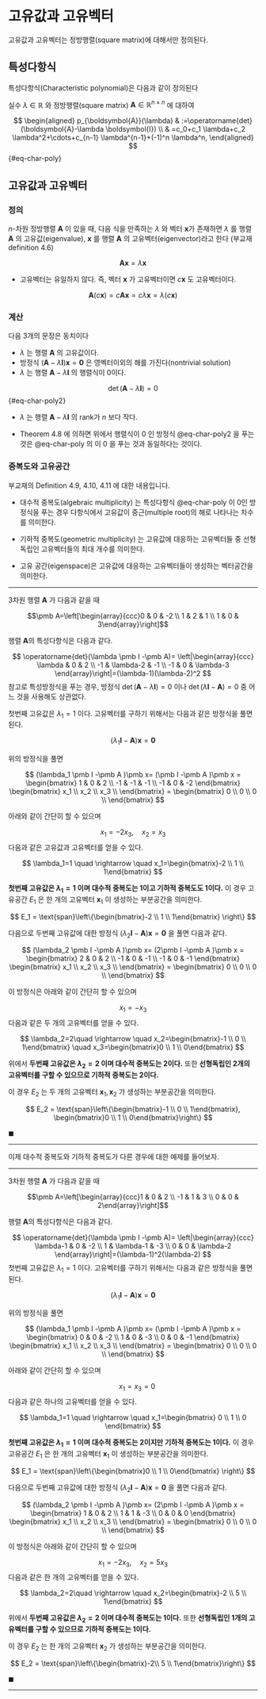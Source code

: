 # 고유값과 고유벡터 {#eigen-01}

::: callout-caution
고유값과 고유벡터는 정방행렬(square matrix)에 대해서만 정의된다.
:::

## 특성다항식

특성다항식(Characteristic polynomial)은 다음과 같이 정의된다 

실수 $\lambda \in \mathbb{R}$ 와  정방행렬(square matrix) $\boldsymbol{A} \in \mathbb{R}^{n \times n}$ 에 대하여

$$
\begin{aligned}
p_{\boldsymbol{A}}(\lambda) & :=\operatorname{det}(\boldsymbol{A}-\lambda \boldsymbol{I}) \\
& =c_0+c_1 \lambda+c_2 \lambda^2+\cdots+c_{n-1} \lambda^{n-1}+(-1)^n \lambda^n,
\end{aligned}
$$ {#eq-char-poly}


## 고유값과 고유벡터

### 정의

$n$-차원 정방행렬 $\pmb A$ 이 있을 때, 다음 식을 만족하는 $\lambda$ 와 벡터 $\pmb x$가 존재하면 $\lambda$ 를 행렬 $\pmb A$ 의 고유값(eigenvalue), $\pmb x$ 를 행렬 $\pmb A$ 의 고유벡터(eigenvector)라고 한다 (부교재 definition 4.6)

$$ \pmb A \pmb x = \lambda \pmb x $$

-   고유벡터는 유일하지 않다. 즉, 벡터 $\pmb x$ 가 고유벡터이면 $c \pmb x$ 도 고유벡터이다.

$$ \pmb A (c \pmb x) = c \pmb A \pmb x = c \lambda \pmb x = \lambda (c \pmb x) $$

### 계산

다음 3개의 문장은 동치이다

-   $\lambda$ 는 행렬 $\pmb A$ 의 고유값이다.
-   방정식 $(\pmb A - \lambda \pmb I)\pmb x = \pmb 0$ 은 영벡터이외의 해를 가진다(nontrivial solution)
-   $\lambda$ 는 행렬 $\pmb A - \lambda \pmb I$ 의 행렬식이 0이다.

$$ \operatorname{det}(\pmb A - \lambda \pmb I) = 0 $$ {#eq-char-poly2}

-   $\lambda$ 는 행렬 $\pmb A - \lambda \pmb I$ 의 rank가 $n$ 보다 작다.

-   Theorem 4.8 에 의하면 위에서 행렬식이 0 인 방정식 @eq-char-poly2 을 푸는 것은 @eq-char-poly 의 이 0 을 푸는 것과 동일하다는 것이다.

### 중복도와 고유공간

부교재의 Definition 4.9, 4.10, 4.11 에 대한 내용입니다.

- 대수적 중복도(algebraic multiplicity) 는 특성다항식 @eq-char-poly 이 0인 방정식을 푸는 경우 다항식에서 고유값이 중근(multiple root)의 해로 나타나는 차수를 의미한다.

-  기하적 중복도(geometric multiplicity) 는 고유값에 대응하는 고유벡터들 중 선형독립인 고유벡터들의 최대 개수를 의미한다.

- 고유 공간(eigenspace)은 고유값에 대응하는 고유벡터들이 생성하는 벡터공간을 의미한다.

---

::: {#exr-Example-20-1}


3차원 행렬 $\pmb A$ 가 다음과 같을 때

$$\pmb A=\left[\begin{array}{ccc}0 & 0 & -2 \\ 1 & 2 & 1 \\ 1 & 0 & 3\end{array}\right]$$

행렬 $\pmb A$의 특성다항식은 다음과 같다.

$$
\operatorname{det}(\lambda \pmb I -\pmb A)= 
\left|\begin{array}{ccc}
\lambda & 0 & 2 \\
-1 & \lambda-2 & -1 \\
-1 & 0 & \lambda-3
\end{array}\right|=(\lambda-1)(\lambda-2)^2
$$
참고로 특성방정식을 푸는 경우, 방정식  $\operatorname{det}(\pmb A - \lambda \pmb I)=0$
이나 $\operatorname{det}(\lambda \pmb I -\pmb A)= 0$ 중 어느 것을 사용해도 상관없다.

첫번째 고유값은 $\lambda_1=1$ 이다. 고유벡터를 구하기 위해서는 다음과 같은  방정식을 풀면 된다.  

$$ (\lambda_1 \pmb I -\pmb A )\pmb x = \pmb 0  $$ 

위의 방정식을 풀면 


$$
(\lambda_1 \pmb I -\pmb A )\pmb x= (\pmb I -\pmb A )\pmb x
=
\begin{bmatrix}
1 & 0 & 2 \\
-1 & -1 & -1 \\
-1 & 0 & -2
\end{bmatrix}
\begin{bmatrix}
x_1 \\
x_2 \\
x_3 \\
\end{bmatrix}
=
\begin{bmatrix}
0 \\
0 \\
0 \\
\end{bmatrix}
$$

아래와 같이 간단히 할 수 있으며 

$$ x_1 = -2x_3, \quad x_2 = x_3 $$
다음과 같은 고유값과 고유벡터를 얻을 수 있다.

$$ \lambda_1=1 \quad \rightarrow \quad  x_1=\begin{bmatrix}-2 \\ 1 \\ 1\end{bmatrix} $$

**첫번째 고유값은 $\lambda_1=1$ 이며  대수적 중복도는 1이고 기하적 중복도도 1이다.** 이 경우 고유공간 $E_1$ 은 한 개의 고유벡터 $\pmb x_1$ 이 생성하는 부분공간을 의미한다.

$$
E_1 = \text{span}\left\{\begin{bmatrix}-2 \\ 1 \\ 1\end{bmatrix} \right\}
$$


다음으로  두번째 고유값에 대한  방정식 $(\lambda_2 \pmb I -\pmb A )\pmb x = \pmb 0$ 을 풀면 다음과 같다.

$$
(\lambda_2 \pmb I -\pmb A )\pmb x= (2\pmb I -\pmb A )\pmb x =
\begin{bmatrix}
2 & 0 & 2 \\
-1 & 0 & -1 \\
-1 & 0 & -1
\end{bmatrix}
\begin{bmatrix}
x_1 \\
x_2 \\
x_3 \\
\end{bmatrix}
=
\begin{bmatrix}
0 \\
0 \\
0 \\
\end{bmatrix}
$$

이 방정식은 아래와 같이 간단히 할 수 있으며 

$$ x_1 = -x_3 $$
다음과 같은 두 개의 고유벡터를 얻을 수 있다.

$$ 
\lambda_2=2\quad \rightarrow \quad  x_2=\begin{bmatrix}-1 \\ 0 \\ 1\end{bmatrix} 
\quad x_3=\begin{bmatrix}0 \\ 1 \\ 0\end{bmatrix} 
$$

위에서 **두번째 고유값은 $\lambda_2=2$ 이며  대수적 중복도는 2이다.** 또한 **선형독립인 2개의 고유벡터를 구할 수 있으므로 기하적 중복도는 2이다.** 

이 경우 $E_2$ 는 두 개의 고유벡터 $\pmb x_1, \pmb x_2$ 가 생성하는 부분공간을 의미한다.

$$
E_2 = \text{span}\left\{\begin{bmatrix}-1 \\ 0 \\ 1\end{bmatrix}, \begin{bmatrix}0 \\ 1 \\ 0\end{bmatrix}\right\}
$$

$\blacksquare$

::: 

---


이제 대수적 중복도와 기하적 중복도가 다른 경우에 대한  예제를 들어보자. 

---

::: {#exr-Example-20-2}


3차원 행렬 $\pmb A$ 가 다음과 같을 때

$$\pmb A=\left[\begin{array}{ccc}1 & 0 & 2 \\ -1 & 1 & 3 \\ 0 & 0 & 2\end{array}\right]$$

행렬 $\pmb A$의 특성다항식은 다음과 같다.

$$
\operatorname{det}(\lambda \pmb I -\pmb A)= 
\left|\begin{array}{ccc}
\lambda-1 & 0 & -2 \\
1 & \lambda-1 & -3  \\
0 & 0 & \lambda-2
\end{array}\right|=(\lambda-1)^2(\lambda-2)
$$
첫번째 고유값은 $\lambda_1=1$ 이다. 고유벡터를 구하기 위해서는 다음과 같은  방정식을 풀면 된다.  

$$ (\lambda_1 \pmb I -\pmb A )\pmb x = \pmb 0  $$ 

위의 방정식을 풀면 


$$
(\lambda_1 \pmb I -\pmb A )\pmb x= (\pmb I -\pmb A )\pmb x =
\begin{bmatrix}
0 & 0 & -2 \\
1 & 0 & -3 \\
0 & 0 & -1
\end{bmatrix}
\begin{bmatrix}
x_1 \\
x_2 \\
x_3 \\
\end{bmatrix}
=
\begin{bmatrix}
0 \\
0 \\
0 \\
\end{bmatrix}
$$

아래와 같이 간단히 할 수 있으며 

$$ \quad x_1 = x_3 =0 $$
다음과 같은 하나의 고유벡터를 얻을 수 있다.

$$ \lambda_1=1 \quad \rightarrow \quad  x_1=\begin{bmatrix} 0 \\ 1 \\ 0 \end{bmatrix} $$

**첫번째 고유값은 $\lambda_1=1$ 이며  대수적 중복도는 2이지만  기하적 중복도는 1이다.** 이 경우 고유공간 $E_1$ 은 한 개의 고유벡터 $\pmb x_1$ 이 생성하는 부분공간을 의미한다.

$$
E_1 = \text{span}\left\{\begin{bmatrix}0 \\ 1 \\ 0\end{bmatrix} \right\}
$$


다음으로  두번째 고유값에 대한  방정식 $(\lambda_2 \pmb I -\pmb A )\pmb x = \pmb 0$ 을 풀면 다음과 같다.

$$
(\lambda_2 \pmb I -\pmb A )\pmb x= (2\pmb I -\pmb A )\pmb x = 
\begin{bmatrix}
1 & 0 & 2 \\
1 & 1 & -3 \\
0 & 0 & 0
\end{bmatrix}
\begin{bmatrix}
x_1 \\
x_2 \\
x_3 \\
\end{bmatrix}
=
\begin{bmatrix}
0 \\
0 \\
0 \\
\end{bmatrix}
$$

이 방정식은 아래와 같이 간단히 할 수 있으며 

$$ x_1 = -2x_3, \quad x_2=5x_3  $$
다음과 같은 한 개의 고유벡터를 얻을 수 있다.

$$ 
\lambda_2=2\quad \rightarrow \quad  x_2=\begin{bmatrix}-2 \\ 5 \\ 1\end{bmatrix} 
$$

위에서  **두번째 고유값은 $\lambda_2=2$ 이며  대수적 중복도는 1이다.** 또한 **선형독립인 1개의 고유벡터를 구할 수 있으므로 기하적 중복도는 1이다.** 

이 경우 $E_2$ 는 한 개의 고유벡터 $\pmb x_2$ 가 생성하는 부분공간을 의미한다.

$$
E_2 = \text{span}\left\{\begin{bmatrix}-2\\ 5 \\ 1\end{bmatrix}\right\}
$$

$\blacksquare$

::: 

---
